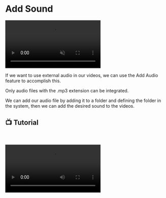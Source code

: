# Add Sound

<video autoPlay muted loop controls>
  <source src="https://forum.ve3.plus/assets/files/2024-04-28/docs-english/ses-ekle.mp4" type="video/mp4" />
  Your browser does not support the video tag.
</video>

If we want to use external audio in our videos, we can use the Add Audio feature to accomplish this.

 
<Callout type="info" emoji="ℹ️">
  Only audio files with the .mp3 extension can be integrated.
</Callout>


We can add our audio file by adding it to a folder and defining the folder in the system, then we can add the desired sound to the videos.


## 📺 Tutorial
    

<video controls>
  <source src="https://forum.ve3.plus/assets/files/2024-04-28/docs-english-tutorials/secenekler-ses.mp4" type="video/mp4" />
  Your browser does not support the video tag.
</video>